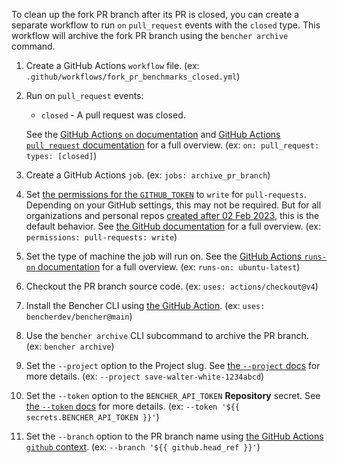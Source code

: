 
To clean up the fork PR branch after its PR is closed,
you can create a separate workflow to run `on` `pull_request` events with the `closed` type.
This workflow will archive the fork PR branch using the `bencher archive` command.

<PullRequestsForkClosedCode />

1. Create a GitHub Actions `workflow` file.
   (ex: `.github/workflows/fork_pr_benchmarks_closed.yml`)
2. Run on `pull_request` events:
   - `closed` - A pull request was closed.

   See the [GitHub Actions `on` documentation][github actions on]
   and [GitHub Actions `pull_request` documentation][github action pull_request] for a full overview.
   (ex: `on: pull_request: types: [closed]`)
3. Create a GitHub Actions `job`.
   (ex: `jobs: archive_pr_branch`)
4. Set [the permissions for the `GITHUB_TOKEN`][github token permissions]
   to `write` for `pull-requests`.
   Depending on your GitHub settings, this may not be required.
   But for all organizations and personal repos
   [created after 02 Feb 2023][github token read only],
   this is the default behavior.
   See [the GitHub documentation][github token permissions security]
   for a full overview.
   (ex: `permissions: pull-requests: write`)
5. Set the type of machine the job will run on.
   See the [GitHub Actions `runs-on` documentation][github actions runs-on]
   for a full overview.
   (ex: `runs-on: ubuntu-latest`)
6. Checkout the PR branch source code.
   (ex: `uses: actions/checkout@v4`)
7. Install the Bencher CLI using [the GitHub Action][bencher cli github action].
   (ex: `uses: bencherdev/bencher@main`)
8. Use the `bencher archive` CLI subcommand to archive the PR branch.
   (ex: `bencher archive`)
9.  Set the `--project` option to the Project slug.
    See [the `--project` docs][project option] for more details.
    (ex: `--project save-walter-white-1234abcd`)
10. Set the `--token` option to the `BENCHER_API_TOKEN` **Repository** secret.
    See [the `--token` docs][token option] for more details.
    (ex: `--token '${{ secrets.BENCHER_API_TOKEN }}'`)
11. Set the `--branch` option to the PR branch name
    using [the GitHub Actions `github` context][github actions context].
    (ex: `--branch '${{ github.head_ref }}'`)

[github actions on]: https://docs.github.com/en/actions/using-workflows/workflow-syntax-for-github-actions#on
[github action pull_request]: https://docs.github.com/en/webhooks/webhook-events-and-payloads#pull_request
[github token permissions]: https://docs.github.com/en/actions/using-jobs/assigning-permissions-to-jobs#setting-the-github_token-permissions-for-a-specific-job
[github token read only]: https://github.blog/changelog/2023-02-02-github-actions-updating-the-default-github_token-permissions-to-read-only/
[github token permissions security]: https://docs.github.com/en/actions/security-guides/automatic-token-authentication#modifying-the-permissions-for-the-github_token
[github actions runs-on]: https://docs.github.com/en/actions/using-workflows/workflow-syntax-for-github-actions#jobsjob_idruns-on
[bencher cli github action]: https://github.com/marketplace/actions/bencher-cli
[github actions context]: https://docs.github.com/en/actions/learn-github-actions/contexts#github-context

[project option]: /docs/explanation/bencher-run/#--project-project
[token option]: /docs/explanation/bencher-run/#--token-token
